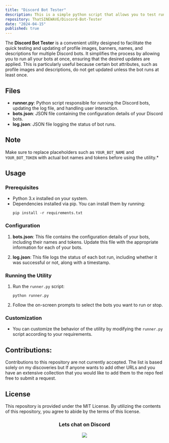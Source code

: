 ```yaml
---
title: "Discord Bot Tester"
description: This is a simple python script that allows you to test run multiple discord bots at once.
repository: ThatSINEWAVE/Discord-Bot-Tester
date: "2024-04-15"
published: true
---
```


The **Discord Bot Tester** is a convenient utility designed to facilitate the quick testing and updating of profile images, banners, names, and descriptions for multiple Discord bots. It simplifies the process by allowing you to run all your bots at once, ensuring that the desired updates are applied. This is particularly useful because certain bot attributes, such as profile images and descriptions, do not get updated unless the bot runs at least once.

## Files

- **runner.py**: Python script responsible for running the Discord bots, updating the log file, and handling user interaction.
- **bots.json**: JSON file containing the configuration details of your Discord bots.
- **log.json**: JSON file logging the status of bot runs.

## Note
Make sure to replace placeholders such as `YOUR_BOT_NAME` and `YOUR_BOT_TOKEN` with actual bot names and tokens before using the utility.*

## Usage

### Prerequisites

- Python 3.x installed on your system.
- Dependencies installed via pip. You can install them by running:
  ```
  pip install -r requirements.txt
  ```

### Configuration

1. **bots.json**: This file contains the configuration details of your bots, including their names and tokens. Update this file with the appropriate information for each of your bots.

2. **log.json**: This file logs the status of each bot run, including whether it was successful or not, along with a timestamp.

### Running the Utility

1. Run the `runner.py` script:
   ```
   python runner.py
   ```

2. Follow the on-screen prompts to select the bots you want to run or stop.

### Customization

- You can customize the behavior of the utility by modifying the `runner.py` script according to your requirements.

## Contributions:

Contributions to this repository are not currently accepted.
The list is based solely on my discoveries but If anyone wants to add other URLs and you have an extensive collection that you would like to add them to the repo feel free to submit a request.

## License

This repository is provided under the MIT License.
By utilizing the contents of this repository, you agree to abide by the terms of this license.

<div align="center">

### Lets chat on Discord

[![](https://dcbadge.vercel.app/api/server/zjjKSV8wFf)](https://discord.gg/zjjKSV8wFf)

</div>